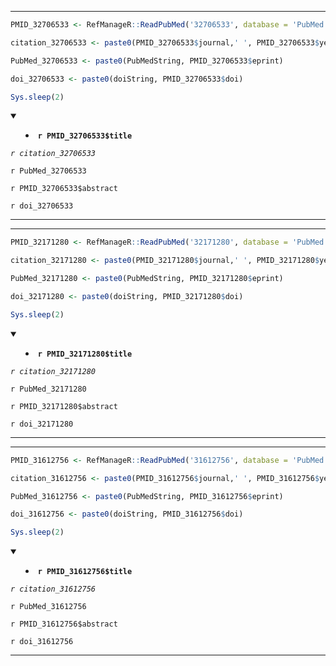 

---

```r

PMID_32706533 <- RefManageR::ReadPubMed('32706533', database = 'PubMed')

citation_32706533 <- paste0(PMID_32706533$journal,' ', PMID_32706533$year, ' ', PMID_32706533$month,';', PMID_32706533$volume,'(', PMID_32706533$number,'):', PMID_32706533$pages)

PubMed_32706533 <- paste0(PubMedString, PMID_32706533$eprint)

doi_32706533 <- paste0(doiString, PMID_32706533$doi)

Sys.sleep(2)

```

<details open> <summary>
- **`r PMID_32706533$title`**
</summary> 

*`r citation_32706533`*

`r PubMed_32706533`

`r PMID_32706533$abstract`

`r doi_32706533`

</details>

---




---

```r

PMID_32171280 <- RefManageR::ReadPubMed('32171280', database = 'PubMed')

citation_32171280 <- paste0(PMID_32171280$journal,' ', PMID_32171280$year, ' ', PMID_32171280$month,';', PMID_32171280$volume,'(', PMID_32171280$number,'):', PMID_32171280$pages)

PubMed_32171280 <- paste0(PubMedString, PMID_32171280$eprint)

doi_32171280 <- paste0(doiString, PMID_32171280$doi)

Sys.sleep(2)

```

<details open> <summary>
- **`r PMID_32171280$title`**
</summary> 

*`r citation_32171280`*

`r PubMed_32171280`

`r PMID_32171280$abstract`

`r doi_32171280`

</details>

---




---

```r

PMID_31612756 <- RefManageR::ReadPubMed('31612756', database = 'PubMed')

citation_31612756 <- paste0(PMID_31612756$journal,' ', PMID_31612756$year, ' ', PMID_31612756$month,';', PMID_31612756$volume,'(', PMID_31612756$number,'):', PMID_31612756$pages)

PubMed_31612756 <- paste0(PubMedString, PMID_31612756$eprint)

doi_31612756 <- paste0(doiString, PMID_31612756$doi)

Sys.sleep(2)

```

<details open> <summary>
- **`r PMID_31612756$title`**
</summary> 

*`r citation_31612756`*

`r PubMed_31612756`

`r PMID_31612756$abstract`

`r doi_31612756`

</details>

---


